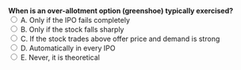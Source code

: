::: {.question-block}
<form onsubmit="event.preventDefault(); checkAnswer('module1_mcq_q62')" data-correct-answer="C"> 
  <strong style="display: block;">When is an over-allotment option (greenshoe) typically exercised?</strong> 
  <label><input type="radio" name="module1_mcq_q62" value="A"> A. Only if the IPO fails completely</label><br>
  <label><input type="radio" name="module1_mcq_q62" value="B"> B. Only if the stock falls sharply</label><br>
  <label><input type="radio" name="module1_mcq_q62" value="C"> C. If the stock trades above offer price and demand is strong</label><br>
  <label><input type="radio" name="module1_mcq_q62" value="D"> D. Automatically in every IPO</label><br>
  <label><input type="radio" name="module1_mcq_q62" value="E"> E. Never, it is theoretical</label><br>
</form> 

<div id="feedback-module1_mcq_q62" class="feedback" data-status="" style="display:none;"> 
✅ Correct: C. Underwriters exercise greenshoes when prices rise to meet excess demand. 
</div> 
:::
